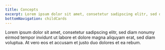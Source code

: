 ```yaml
---
title: Concepts
excerpt: Lorem ipsum dolor sit amet, consetetur sadipscing elitr, sed diam nonumy eirmod tempor invidunt ut labore.
bottomNavigation: childCards
---
```


Lorem ipsum dolor sit amet, consetetur sadipscing elitr, sed diam nonumy eirmod tempor invidunt ut labore et dolore magna aliquyam erat, sed diam voluptua. At vero eos et accusam et justo duo dolores et ea rebum. 